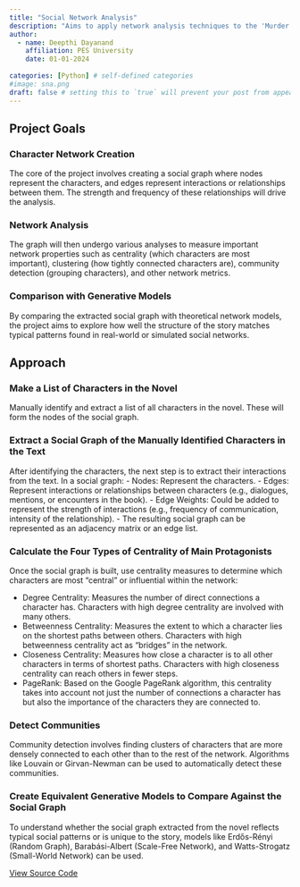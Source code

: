 ```yaml
---
title: "Social Network Analysis"
description: "Aims to apply network analysis techniques to the 'Murder on the Orient Express' by Agatha Christie, to explore the relationships between characters and uncover hidden patterns in the story."
author:
  - name: Deepthi Dayanand
    affiliation: PES University
    date: 01-01-2024
    
categories: [Python] # self-defined categories
#image: sna.png
draft: false # setting this to `true` will prevent your post from appearing on your listing page until you're ready!
---
```


<!-- <div style="text-align: justify">  -->

## Project Goals

### Character Network Creation 
  
The core of the project involves creating a social graph where nodes represent the characters, and edges represent interactions or relationships between them. The strength and frequency of these relationships will drive the analysis.

### Network Analysis
  
The graph will then undergo various analyses to measure important network properties such as centrality (which characters are most important), clustering (how tightly connected characters are), community detection (grouping characters), and other network metrics.

### Comparison with Generative Models
  
By comparing the extracted social graph with theoretical network models, the project aims to explore how well the structure of the story matches typical patterns found in real-world or simulated social networks.

## Approach 

### Make a List of Characters in the Novel
   
  Manually identify and extract a list of all characters in the novel. These will form the nodes of the social graph. 

### Extract a Social Graph of the Manually Identified Characters in the Text
   
  After identifying the characters, the next step is to extract their interactions from the text. In a social graph:
  - Nodes: Represent the characters.
  - Edges: Represent interactions or relationships between characters (e.g., dialogues, mentions, or encounters in the book).
  - Edge Weights: Could be added to represent the strength of interactions (e.g., frequency of communication, intensity of the relationship).
  - The resulting social graph can be represented as an adjacency matrix or an edge list.

### Calculate the Four Types of Centrality of Main Protagonists
   
  Once the social graph is built, use centrality measures to determine which characters are most "central" or influential within the network:

  - Degree Centrality: Measures the number of direct connections a character has. Characters with high degree centrality are involved with many others.
  - Betweenness Centrality: Measures the extent to which a character lies on the shortest paths between others. Characters with high betweenness centrality act as “bridges” in the network.
  - Closeness Centrality: Measures how close a character is to all other characters in terms of shortest paths. Characters with high closeness centrality can reach others in fewer steps.
  - PageRank: Based on the Google PageRank algorithm, this centrality takes into account not just the number of connections a character has but also the importance of the characters they are connected to.
  
### Detect Communities
   
  Community detection involves finding clusters of characters that are more densely connected to each other than to the rest of the network.
  Algorithms like Louvain or Girvan-Newman can be used to automatically detect these communities.

### Create Equivalent Generative Models to Compare Against the Social Graph
   
  To understand whether the social graph extracted from the novel reflects typical social patterns or is unique to the story, models like Erdős-Rényi (Random Graph), Barabási-Albert (Scale-Free Network), and Watts-Strogatz (Small-World Network) can be used.
  
<a href="https://github.com/DeepthiDayanand/Social-Network-Analysis" type="button" class="btn btn-outline-primary btn-sm">View Source Code</a>

<!-- </div>  -->
